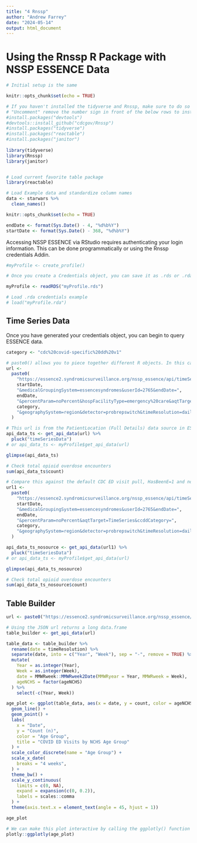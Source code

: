 ```yaml
---
title: "4 Rnssp"
author: "Andrew Farrey"
date: "2024-05-14"
output: html_document
---
```


# Using the Rnssp R Package with NSSP ESSENCE Data

```r
# Initial setup is the same

knitr::opts_chunk$set(echo = TRUE)

# If you haven't installed the tidyverse and Rnssp, make sure to do so
# "Uncomment" remove the number sign in front of the below rows to install the relevant packages
#install.packages("devtools")
#devtools::install_github("cdcgov/Rnssp")
#install.packages("tidyverse")
#install.packages("reactable")
#install.packages("janitor")
 
library(tidyverse)
library(Rnssp)
library(janitor)


# Load current favorite table package
library(reactable)

# Load Example data and standardize column names
data <- starwars %>% 
  clean_names()

knitr::opts_chunk$set(echo = TRUE)
```

```r
endDate <- format(Sys.Date() - 4, "%d%b%Y")
startDate <- format(Sys.Date() - 368, "%d%b%Y")
```

Accessing NSSP ESSENCE via RStudio requires authenticating your login information. This can be done programmatically or using the Rnssp credentials Addin.

```r
#myProfile <- create_profile()

# Once you create a Credentials object, you can save it as .rds or .rda and load it accordingly, so long as it is in the same directory or accessible via filepath

myProfile <- readRDS("myProfile.rds")

# Load .rda credentials example
# load("myProfile.rda")
```

## Time Series Data

Once you have generated your credentials object, you can begin to query ESSENCE data.

```r

category <- "cdc%20covid-specific%20dd%20v1"

# paste0() allows you to piece together different R objects. In this case, we'll be piecing together the ESSENCE URL string and our date values
url <-
  paste0(
    "https://essence2.syndromicsurveillance.org/nssp_essence/api/timeSeries?datasource=va_er&startDate=",
    startDate,
    "&medicalGroupingSystem=essencesyndromes&userId=2765&endDate=",
    endDate,
    "&percentParam=noPercent&hospFacilityType=emergency%20care&aqtTarget=TimeSeries&ccddCategory=",
    category,
    "&geographySystem=region&detector=probrepswitch&timeResolution=daily&calcPatientClassSource=pv1&hasBeenE=1"
  )

# This url is from the PatientLocation (Full Details) data source in ESSENCE2, so we can leverage Calculated Patient Class Source to exclude non-ED visit encounters. We call pluck() to pull the JSON out into a usable R data.frame.
api_data_ts <- get_api_data(url) %>% 
  pluck("timeSeriesData")
# or api_data_ts <- myProfile$get_api_data(url)

glimpse(api_data_ts)

# Check total opioid overdose encounters
sum(api_data_ts$count)

# Compare this against the default CDC ED visit pull, HasBeenE=1 and no Facility_Type filter
url1 <-
  paste0(
    "https://essence2.syndromicsurveillance.org/nssp_essence/api/timeSeries?datasource=va_er&startDate=",
    startDate,
    "&medicalGroupingSystem=essencesyndromes&userId=2765&endDate=",
    endDate,
    "&percentParam=noPercent&aqtTarget=TimeSeries&ccddCategory=",
    category,
    "&geographySystem=region&detector=probrepswitch&timeResolution=daily&hasBeenE=1"
  )

api_data_ts_nosource <- get_api_data(url1) %>% 
  pluck("timeSeriesData")
# or api_data_ts <- myProfile$get_api_data(url)

glimpse(api_data_ts_nosource)

# Check total opioid overdose encounters
sum(api_data_ts_nosource$count)
```

## Table Builder

```r
url <- paste0("https://essence2.syndromicsurveillance.org/nssp_essence/api/tableBuilder?datasource=va_er&startDate=",startDate,"&medicalGroupingSystem=essencesyndromes&userId=2765&endDate=",endDate,"&percentParam=noPercent&hospFacilityType=emergency%20care&aqtTarget=TableBuilder&ccddCategory=",category,"&geographySystem=state&detector=probrepswitch&timeResolution=weekly&calcPatientClassSource=pv1&hasBeenE=1&rowFields=timeResolution&columnField=ageNCHS")

# Using the JSON url returns a long data.frame 
table_builder <- get_api_data(url)

table_data <- table_builder %>% 
  rename(date = timeResolution) %>% 
  separate(date, into = c("Year", "Week"), sep = "-", remove = TRUE) %>% 
  mutate(
    Year = as.integer(Year),
    Week = as.integer(Week),
    date = MMWRweek::MMWRweek2Date(MMWRyear = Year, MMWRweek = Week),
    ageNCHS = factor(ageNCHS)
  ) %>% 
    select(-c(Year, Week))

age_plot <- ggplot(table_data, aes(x = date, y = count, color = ageNCHS)) +
  geom_line() +
  geom_point() +
  labs(
    x = "Date",
    y = "Count (n)",
    color = "Age Group",
    title = "COVID ED Visits by NCHS Age Group"
  ) +
  scale_color_discrete(name = "Age Group") +
  scale_x_date(
    breaks = "4 weeks",
  ) +
  theme_bw() +
  scale_y_continuous(
    limits = c(0, NA),
    expand = expansion(c(0, 0.2)),
    labels = scales::comma
  ) +
  theme(axis.text.x = element_text(angle = 45, hjust = 1))

age_plot

# We can make this plot interactive by calling the ggplotly() function from the Plotly library
plotly::ggplotly(age_plot)
```
